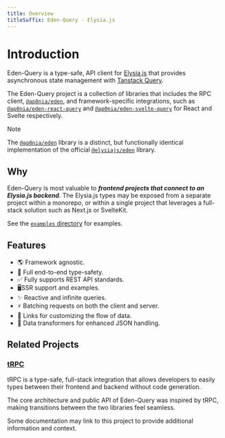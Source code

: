 ```yaml
---
title: Overview
titleSuffix: Eden-Query - Elysia.js
---
```




# Introduction

Eden-Query is a type-safe, API client for [Elysia.js](https://elysiajs.com) that provides
asynchronous state management with [Tanstack Query](https://tanstack.com/query/latest).

<Integration />

The Eden-Query project is a collection of libraries that includes the RPC client, [`@ap0nia/eden`](/eden),
and framework-specific integrations, such as [`@ap0nia/eden-react-query`](/eden-query/react) and
[`@ap0nia/eden-svelte-query`](/eden-query/svelte) for React and Svelte respectively.

> [!NOTE]
> The [`@ap0nia/eden`](/eden) library is a distinct, but functionally identical implementation of the
> official [`@elysiajs/eden`](https://elysiajs.com/eden/overview.html) library.

## Why

Eden-Query is most valuable to ***frontend projects that connect to an Elysia.js backend***.
The Elysia.js types may be exposed from a separate project within a monorepo, or within a
single project that leverages a full-stack solution such as Next.js or SvelteKit.

See the [`examples` directory](https://github.com/ap0nia/eden-query/tree/main/examples) for examples.

## Features

- 🌎 Framework agnostic.
- 🦺 Full end-to-end type-safety.
- ✅ Fully supports REST API standards.
- 🖥️SSR support and examples.
- ✨ Reactive and infinite queries.
- ⚡ Batching requests on both the client and server.
- 🔗 Links for customizing the flow of data.
- 👀 Data transformers for enhanced JSON handling.

## Related Projects

### [tRPC](https://trpc.io)

tRPC is a type-safe, full-stack integration that allows developers to easily types
between their frontend and backend without code generation.

The core architecture and public API of Eden-Query was inspired by tRPC, making transitions
between the two libraries feel seamless.

Some documentation may link to this project to provide additional information and context.
